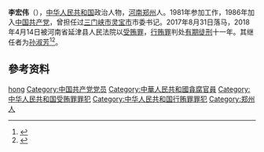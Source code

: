 {{Infobox_Person
| 姓名     = 李宏伟
| 職務     = 
| 時期     = 
| 性別     = 男
| 原名     = 
| 異名     = 
| 筆名     = 
| 字       = 
| 號       = 
| 籍貫     = 
| 出生     = 1964年
| 出生地點 =[[河南|河南]][[郑州|郑州]]
| 逝世     = 
| 逝世地點 =  
| 居處     = 
| 職業     = 政府官员
| 教育程度 = 
| 母校     = 
| 政党     = {{CPC}}(被开除)
| 國籍     = {{PRC}}
| 種族     = [[汉族|汉族]]
| 語言     = [[汉语|汉语]]
| 政黨     = 
| 宗教信仰 = [[共产主义|共产主义]]
| 配偶     = 
| 子女     = 
| 親屬     = 
| 簽名     = 
}}

'''李宏伟'''（{{bd|1964年|7月||}}），[[中华人民共和国|中华人民共和国]]政治人物，[[河南|河南]][[郑州|郑州]]人。1981年参加工作，1986年加入[[中国共产党|中国共产党]]，曾担任过[[三门峡市|三门峡市]][[灵宝市|灵宝市]]市委书记。2017年8月31日落马，2018年4月14日被河南省延津县人民法院以[[受贿罪|受贿罪]]，[[行贿罪|行贿罪]]判处[[有期徒刑|有期徒刑]]十一年。其继任者为[[孙淑芳|孙淑芳]]<ref>{{Cite web|title=三门峡市灵宝市委书记李宏伟接受组织审查-手机大河网|url=https://4g.dahe.cn/news/20170831108520623|accessdate=2020-06-28|work=4g.dahe.cn|archive-date=2020-06-30|archive-url=https://web.archive.org/web/20200630034939/https://4g.dahe.cn/news/20170831108520623|dead-url=no}}</ref><ref>{{Cite web|title=灵宝新闻-灵宝党政公众网|url=http://www.lbwbw.com/Item/34632.aspx|accessdate=2020-06-28|work=www.lbwbw.com|archive-date=2020-06-28|archive-url=https://web.archive.org/web/20200628120924/http://www.lbwbw.com/Item/34632.aspx|dead-url=no}}</ref>。

==參考资料==
{{reflist}}

{{DEFAULTSORT:li hongwei}}
[[Category:李姓|hong]]
[[Category:中国共产党党员|Category:中国共产党党员]]
[[Category:中華人民共和國貪腐官員|Category:中華人民共和國貪腐官員]]

[[Category:中华人民共和国受贿罪罪犯|Category:中华人民共和国受贿罪罪犯]]
[[Category:中华人民共和国行贿罪罪犯|Category:中华人民共和国行贿罪罪犯]]
[[Category:郑州人|Category:郑州人]]
{{china-poli-bio-stub}}
